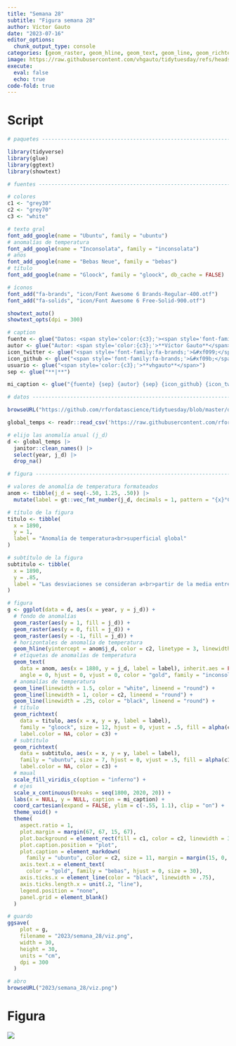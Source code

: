 ```yaml
---
title: "Semana 28"
subtitle: "Figura semana 28"
author: Víctor Gauto
date: "2023-07-16"
editor_options:
  chunk_output_type: console
categories: [geom_raster, geom_hline, geom_text, geom_line, geom_richtext]
image: https://raw.githubusercontent.com/vhgauto/tidytuesday/refs/heads/main/2023/semana_28/viz.png
execute:
  eval: false
  echo: true
code-fold: true
---
```



# Script

```r

# paquetes ----------------------------------------------------------------

library(tidyverse)
library(glue)
library(ggtext)
library(showtext)

# fuentes -----------------------------------------------------------------

# colores
c1 <- "grey30"
c2 <- "grey70"
c3 <- "white"

# texto gral
font_add_google(name = "Ubuntu", family = "ubuntu")
# anomalías de temperatura
font_add_google(name = "Inconsolata", family = "inconsolata")
# años
font_add_google(name = "Bebas Neue", family = "bebas")
# título
font_add_google(name = "Gloock", family = "gloock", db_cache = FALSE)

# íconos
font_add("fa-brands", "icon/Font Awesome 6 Brands-Regular-400.otf")
font_add("fa-solids", "icon/Font Awesome 6 Free-Solid-900.otf")

showtext_auto()
showtext_opts(dpi = 300)

# caption
fuente <- glue("Datos: <span style='color:{c3};'><span style='font-family:mono;'>{{<b>tidytuesdayR</b>}}</span> semana 28, GISS Surface Temperature Analysis</span>")
autor <- glue("Autor: <span style='color:{c3};'>**Víctor Gauto**</span>")
icon_twitter <- glue("<span style='font-family:fa-brands;'>&#xf099;</span>")
icon_github <- glue("<span style='font-family:fa-brands;'>&#xf09b;</span>")
usuario <- glue("<span style='color:{c3};'>**vhgauto**</span>")
sep <- glue("**|**")

mi_caption <- glue("{fuente} {sep} {autor} {sep} {icon_github} {icon_twitter} {usuario}")

# datos -------------------------------------------------------------------

browseURL("https://github.com/rfordatascience/tidytuesday/blob/master/data/2023/2023-07-11/readme.md")

global_temps <- readr::read_csv('https://raw.githubusercontent.com/rfordatascience/tidytuesday/master/data/2023/2023-07-11/global_temps.csv')

# elijo las anomalía anual (j_d)
d <- global_temps |> 
  janitor::clean_names() |> 
  select(year, j_d) |> 
  drop_na()

# figura ------------------------------------------------------------------

# valores de anomalía de temperatura formateados
anom <- tibble(j_d = seq(-.50, 1.25, .50)) |> 
  mutate(label = gt::vec_fmt_number(j_d, decimals = 1, pattern = "{x}°C", sep_mark = ".", dec_mark = ","))

# título de la figura
titulo <- tibble(
  x = 1890,
  y = 1,
  label = "Anomalía de temperatura<br>superficial global"
)

# subtítulo de la figura
subtitulo <- tibble(
  x = 1890,
  y = .85,
  label = "Las desviaciones se consideran a<br>partir de la media entre 1951-1980."
)

# figura
g <- ggplot(data = d, aes(x = year, y = j_d)) +
  # fondo de anomalías
  geom_raster(aes(y = 1, fill = j_d)) +
  geom_raster(aes(y = 0, fill = j_d)) +
  geom_raster(aes(y = -1, fill = j_d)) +
  # horizontales de anomalía de temperatura
  geom_hline(yintercept = anom$j_d, color = c2, linetype = 3, linewidth = .3) +
  # etiquetas de anomalías de temperatura
  geom_text(
    data = anom, aes(x = 1880, y = j_d, label = label), inherit.aes = FALSE,
    angle = 0, hjust = 0, vjust = 0, color = "gold", family = "inconsolata", size = 7) +
  # anomalías de temperatura
  geom_line(linewidth = 1.5, color = "white", lineend = "round") +
  geom_line(linewidth = 1, color = c2, lineend = "round") +
  geom_line(linewidth = .25, color = "black", lineend = "round") +
  # título
  geom_richtext(
    data = titulo, aes(x = x, y = y, label = label), 
    family = "gloock", size = 12, hjust = 0, vjust = .5, fill = alpha(c1, .6),
    label.color = NA, color = c3) +
  # subtítulo
  geom_richtext(
    data = subtitulo, aes(x = x, y = y, label = label), 
    family = "ubuntu", size = 7, hjust = 0, vjust = .5, fill = alpha(c1, .6),
    label.color = NA, color = c3) +
  # maual
  scale_fill_viridis_c(option = "inferno") +
  # ejes
  scale_x_continuous(breaks = seq(1800, 2020, 20)) +
  labs(x = NULL, y = NULL, caption = mi_caption) +
  coord_cartesian(expand = FALSE, ylim = c(-.55, 1.1), clip = "on") +
  theme_void() +
  theme(
    aspect.ratio = 1,
    plot.margin = margin(67, 67, 15, 67),
    plot.background = element_rect(fill = c1, color = c2, linewidth = 3),
    plot.caption.position = "plot",
    plot.caption = element_markdown(
      family = "ubuntu", color = c2, size = 11, margin = margin(15, 0, 0, 0)),
    axis.text.x = element_text(
      color = "gold", family = "bebas", hjust = 0, size = 30),
    axis.ticks.x = element_line(color = "black", linewidth = .75),
    axis.ticks.length.x = unit(.2, "line"),
    legend.position = "none",
    panel.grid = element_blank()
  )

# guardo
ggsave(
    plot = g,
    filename = "2023/semana_28/viz.png",
    width = 30,
    height = 30,
    units = "cm",
    dpi = 300
  )

# abro
browseURL("2023/semana_28/viz.png")
```

# Figura

![](https://raw.githubusercontent.com/vhgauto/tidytuesday/refs/heads/main/2023/semana_28/viz.png)


